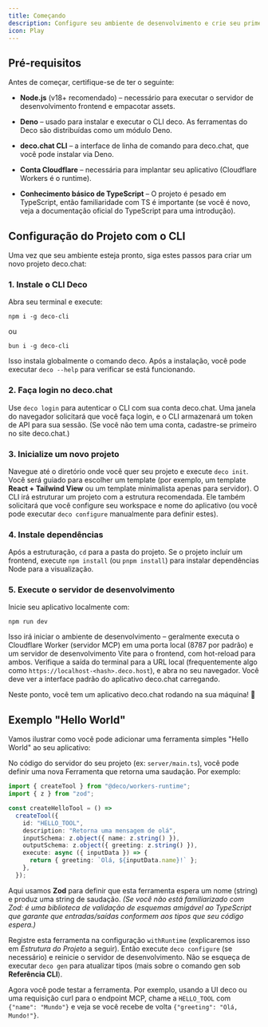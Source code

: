 ```yaml
---
title: Começando
description: Configure seu ambiente de desenvolvimento e crie seu primeiro projeto deco.chat
icon: Play
---
```


## Pré-requisitos

Antes de começar, certifique-se de ter o seguinte:

- **Node.js** (v18+ recomendado) – necessário para executar o servidor de desenvolvimento frontend e empacotar assets.

- **Deno** – usado para instalar e executar o CLI deco. As ferramentas do Deco são distribuídas como um módulo Deno.

- **deco.chat CLI** – a interface de linha de comando para deco.chat, que você pode instalar via Deno.

- **Conta Cloudflare** – necessária para implantar seu aplicativo (Cloudflare Workers é o runtime).

- **Conhecimento básico de TypeScript** – O projeto é pesado em TypeScript, então familiaridade com TS é importante (se você é novo, veja a documentação oficial do TypeScript para uma introdução).

## Configuração do Projeto com o CLI

Uma vez que seu ambiente esteja pronto, siga estes passos para criar um novo projeto deco.chat:

### 1. Instale o CLI Deco

Abra seu terminal e execute:

```shell
npm i -g deco-cli
```

ou

```shell
bun i -g deco-cli
```

Isso instala globalmente o comando deco. Após a instalação, você pode executar `deco --help` para verificar se está funcionando.

### 2. Faça login no deco.chat

Use `deco login` para autenticar o CLI com sua conta deco.chat. Uma janela do navegador solicitará que você faça login, e o CLI armazenará um token de API para sua sessão. (Se você não tem uma conta, cadastre-se primeiro no site deco.chat.)

### 3. Inicialize um novo projeto

Navegue até o diretório onde você quer seu projeto e execute `deco init`. Você será guiado para escolher um template (por exemplo, um template **React + Tailwind View** ou um template minimalista apenas para servidor). O CLI irá estruturar um projeto com a estrutura recomendada. Ele também solicitará que você configure seu workspace e nome do aplicativo (ou você pode executar `deco configure` manualmente para definir estes).

### 4. Instale dependências

Após a estruturação, `cd` para a pasta do projeto. Se o projeto incluir um frontend, execute `npm install` (ou `pnpm install`) para instalar dependências Node para a visualização.

### 5. Execute o servidor de desenvolvimento

Inicie seu aplicativo localmente com:

```shell
npm run dev
```

Isso irá iniciar o ambiente de desenvolvimento – geralmente executa o Cloudflare Worker (servidor MCP) em uma porta local (8787 por padrão) e um servidor de desenvolvimento Vite para o frontend, com hot-reload para ambos. Verifique a saída do terminal para a URL local (frequentemente algo como `https://localhost-<hash>.deco.host`), e abra no seu navegador. Você deve ver a interface padrão do aplicativo deco.chat carregando.

Neste ponto, você tem um aplicativo deco.chat rodando na sua máquina! 🎉

## Exemplo "Hello World"

Vamos ilustrar como você pode adicionar uma ferramenta simples "Hello World" ao seu aplicativo:

No código do servidor do seu projeto (ex: `server/main.ts`), você pode definir uma nova Ferramenta que retorna uma saudação. Por exemplo:

```ts
import { createTool } from "@deco/workers-runtime";
import { z } from "zod";

const createHelloTool = () =>
  createTool({
    id: "HELLO_TOOL",
    description: "Retorna uma mensagem de olá",
    inputSchema: z.object({ name: z.string() }),
    outputSchema: z.object({ greeting: z.string() }),
    execute: async ({ inputData }) => {
      return { greeting: `Olá, ${inputData.name}!` };
    },
  });
```

Aqui usamos **Zod** para definir que esta ferramenta espera um nome (string) e produz uma string de saudação. _(Se você não está familiarizado com Zod: é uma biblioteca de validação de esquemas amigável ao TypeScript que garante que entradas/saídas conformem aos tipos que seu código espera.)_

Registre esta ferramenta na configuração `withRuntime` (explicaremos isso em _Estrutura do Projeto_ a seguir). Então execute `deco configure` (se necessário) e reinicie o servidor de desenvolvimento. Não se esqueça de executar `deco gen` para atualizar tipos (mais sobre o comando gen sob **Referência CLI**).

Agora você pode testar a ferramenta. Por exemplo, usando a UI deco ou uma requisição curl para o endpoint MCP, chame a `HELLO_TOOL` com `{"name": "Mundo"}` e veja se você recebe de volta `{"greeting": "Olá, Mundo!"}`.
